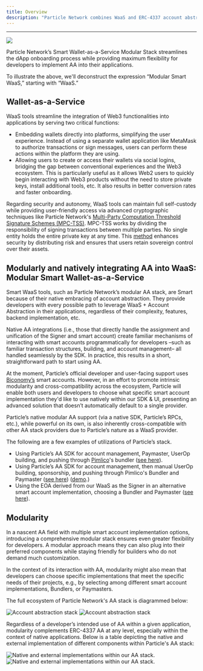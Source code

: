 ```yaml
---
title: Overview
description: "Particle Network combines WaaS and ERC-4337 account abstraction to provide maximum flexibility for developers."
---
```


***

<Frame caption="Visual representation of Particle Network's Smart Wallet-as-a-Service.">
<img src="https://static.particle.network/mintlify/videos/05-Account-Abstraction.gif" style={{ width: '100%', maxWidth: '600px' }} />
</Frame>

Particle Network’s Smart Wallet-as-a-Service Modular Stack streamlines the dApp onboarding process while providing maximum flexibility for developers to implement AA into their applications.

To illustrate the above, we'll deconstruct the expression “Modular Smart WaaS,” starting with “WaaS.” 

## Wallet-as-a-Service

WaaS tools streamline the integration of Web3 functionalities into applications by serving two critical functions:

- Embedding wallets directly into platforms, simplifying the user experience. Instead of using a separate wallet application like MetaMask to authorize transactions or sign messages, users can perform these actions within the platform they are using. 
- Allowing users to create or access their wallets via social logins, bridging the gap between conventional experiences and the Web3 ecosystem. This is particularly useful as it allows Web2 users to quickly begin interacting with Web3 products without the need to store private keys, install additional tools, etc. It also results in better conversion rates and faster onboarding.

Regarding security and autonomy, WaaS tools can maintain full self-custody while providing user-friendly access via advanced cryptographic techniques like Particle Network's [Multi-Party Computation Threshold Signature Schemes (MPC-TSS)](/landing/wallet-abstraction/waas/mpc-tss). MPC-TSS works by dividing the responsibility of signing transactions between multiple parties. No single entity holds the entire private key at any time. This [method](/landing/wallet-abstraction/waas/differentiators) enhances security by distributing risk and ensures that users retain sovereign control over their assets.

## Modularly and natively integrating AA into WaaS: Modular Smart Wallet-as-a-Service

Smart WaaS tools, such as Particle Network’s modular AA stack, are Smart because of their native embracing of account abstraction. They provide developers with every possible path to leverage WaaS + Account Abstraction in their applications, regardless of their complexity, features, backend implementation, etc. 

Native AA integrations (i.e., those that directly handle the assignment and unification of the Signer and smart account) create familiar mechanisms of interacting with smart accounts programmatically for developers –such as familiar transaction structures, building, and account management– all handled seamlessly by the SDK. In practice, this results in a short, straightforward path to start using AA.

At the moment, Particle’s official developer and user-facing support uses [Biconomy’s](https://www.biconomy.io/) smart accounts. However, in an effort to promote intrinsic modularity and cross-compatibility across the ecosystem, Particle will enable both users and developers to choose what specific smart account implementation they'd like to use natively within our SDK & UI, presenting an advanced solution that doesn’t automatically default to a single provider. 

Particle’s native modular AA support (via a native SDK, Particle’s RPCs, etc.), while powerful on its own, is also inherently cross-compatible with other AA stack providers due to Particle’s nature as a WaaS provider.

The following are a few examples of utilizations of Particle’s stack.

- Using Particle’s AA SDK for account management, Paymaster, UserOp building, and pushing through [Pimlico](https://docs.pimlico.io/)'s bundler ([see here](https://gist.github.com/TABASCOatw/3a658e39daf2df1ecded271cd5e32390?ref=blog.particle.network)).
- Using Particle’s AA SDK for account management, then manual UserOp building, sponsorship, and pushing through Pimlico's Bundler and Paymaster ([see here](https://gist.github.com/TABASCOatw/61be56f0c2346f757692a1b33248bda9?ref=blog.particle.network)) ([demo](https://particle-pimlico-demo.replit.app/?ref=blog.particle.network).)
- Using the EOA derived from our WaaS as the Signer in an alternative smart account implementation, choosing a Bundler and Paymaster ([see here](https://particle-account-kit.replit.app/?ref=blog.particle.network)).

## Modularity

In a nascent AA field with multiple smart account implementation options, introducing a comprehensive modular stack ensures even greater flexibility for developers. A modular approach means they can also plug into their preferred components while staying friendly for builders who do not demand much customization. 

In the context of its interaction with AA, modularity might also mean that developers can choose specific implementations that meet the specific needs of their projects, e.g., by selecting among different smart account implementations, Bundlers, or Paymasters.

The full ecosystem of Particle Network's AA stack is diagrammed below:

<Frame caption="Particle Network's AA Stack Ecosystem.">
<img
  className="block dark:hidden"
  src="/landing/wallet-abstraction/waas/images/aa-stack.png"
  alt="Account abstraction stack"
/>
<img
  className="hidden dark:block"
  src="/landing/wallet-abstraction/waas/images/aa-stack.png"
  alt="Account abstraction stack"
/>
</Frame>


Regardless of a developer’s intended use of AA within a given application, modularity complements ERC-4337 AA at any level, especially within the context of native applications. Below is a table depicting the native and external implementation of different components within Particle's AA stack:

<Frame caption="Native and external implementations within our AA stack.">
<img
  className="block dark:hidden"
  src="/landing/wallet-abstraction/waas/images/implementations.png"
  alt="Native and external implementations within our AA stack."
/>
<img
  className="hidden dark:block"
  src="/landing/wallet-abstraction/waas/images/implementations.png"
  alt="Native and external implementations within our AA stack."
/>
</Frame>
